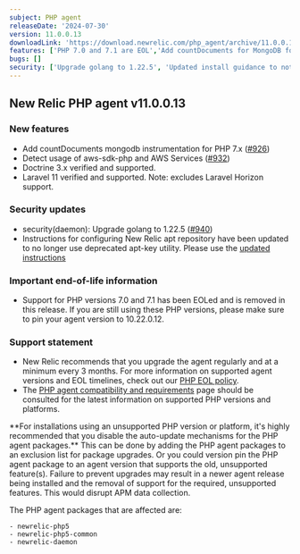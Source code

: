```yaml
---
subject: PHP agent
releaseDate: '2024-07-30'
version: 11.0.0.13
downloadLink: 'https://download.newrelic.com/php_agent/archive/11.0.0.13'
features: ['PHP 7.0 and 7.1 are EOL','Add countDocuments for MongoDB for PHP 7.x', 'Detect usage of aws-sdk-php and AWS Services', 'Doctrine 3.x verified and supported', 'Fix Doctrine 2.18+ detection', 'Laravel 11 verified and supported']
bugs: []
security: ['Upgrade golang to 1.22.5', 'Updated install guidance to not use deprecated apt-key']
---
```

## New Relic PHP agent v11.0.0.13

### New features
* Add countDocuments mongodb instrumentation for PHP 7.x ([#926](https://github.com/newrelic/newrelic-php-agent/pull/926))
* Detect usage of aws-sdk-php and AWS Services ([#932](https://github.com/newrelic/newrelic-php-agent/pull/932))
* Doctrine 3.x verified and supported.
* Laravel 11 verified and supported. Note: excludes Laravel Horizon support.

### Security updates
* security(daemon): Upgrade golang to 1.22.5 ([#940](https://github.com/newrelic/newrelic-php-agent/pull/940))
* Instructions for configuring New Relic apt repository have been updated to no longer use deprecated apt-key utility. Please use the [updated instructions](https://docs.newrelic.com/docs/apm/agents/php-agent/installation/php-agent-installation-ubuntu-debian/#configure-repo)

### Important end-of-life information

* Support for PHP versions 7.0 and 7.1 has been EOLed and is removed in this release. If you are still using these PHP versions, please make sure to pin your agent version to 10.22.0.12.

### Support statement

* New Relic recommends that you upgrade the agent regularly and at a minimum every 3 months. For more information on supported agent versions and EOL timelines, check out our [PHP EOL policy](https://docs.newrelic.com/docs/apm/agents/php-agent/getting-started/php-agent-eol-policy/).
* The [PHP agent compatibility and requirements](https://docs.newrelic.com/docs/apm/agents/php-agent/getting-started/php-agent-compatibility-requirements/) page should be consulted for the latest information on supported PHP versions and platforms.

<Callout variant="important">
**For installations using an unsupported PHP version or platform, it's highly recommended that you disable the auto-update mechanisms for the PHP agent packages.** This can be done by adding the PHP agent packages to an exclusion list for package upgrades. Or you could version pin the PHP agent package to an agent version that supports the old, unsupported feature(s). Failure to prevent upgrades may result in a newer agent release being installed and the removal of support for the required, unsupported features. This would disrupt APM data collection.

The PHP agent packages that are affected are:

    - newrelic-php5
    - newrelic-php5-common
    - newrelic-daemon
</Callout>
